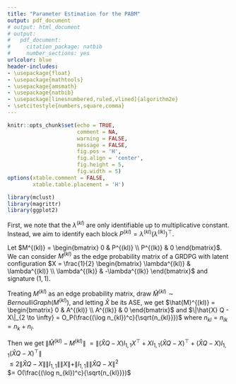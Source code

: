 ```yaml
---
title: "Parameter Estimation for the PABM"
output: pdf_document
# output: html_document
# output:
#   pdf_document:
#     citation_package: natbib
#     number_sections: yes
urlcolor: blue
header-includes:
- \usepackage{float}
- \usepackage{mathtools}
- \usepackage{amsmath}
- \usepackage{natbib}
- \usepackage[linesnumbered,ruled,vlined]{algorithm2e}
- \setcitestyle{numbers,square,comma}
---
```


```r
knitr::opts_chunk$set(echo = TRUE, 
                      comment = NA, 
                      warning = FALSE, 
                      message = FALSE, 
                      fig.pos = 'H', 
                      fig.align = 'center', 
                      fig.height = 5, 
                      fig.width = 5)
options(xtable.comment = FALSE, 
        xtable.table.placement = 'H')
```

```r
library(mclust)
library(magrittr)
library(ggplot2)
```

First, we note that the $\lambda^{(kl)}$ are only identifiable up to multiplicative constant. Instead, we aim to identify each block $P^{(kl)} = \lambda^{(kl)} (\lambda^{(lk)})^\top$. 

Let $M^{(kl)} = \begin{bmatrix} 0 & P^{(kl)} \\ P^{(lk)} & 0 \end{bmatrix}$. 
We can consider $M^{(kl)}$ as the edge probability matrix of a GRDPG with 
latent configuration 
$X = \frac{1}{2} \begin{bmatrix} \lambda^{(kl)} & \lambda^{(kl)} \\ 
\lambda^{(lk)} & -\lambda^{(lk)} \end{bmatrix}$ and signature $(1, 1)$. 

Treating $M^{(kl)}$ as an edge probability matrix, draw 
$\hat{M}^{(kl)} \sim BernoulliGraph(M^{(kl)})$, and letting $\hat{X}$ be its ASE, 
we get $\hat{M}^{(kl)} = \begin{bmatrix} 0 & A^{(kl)} \\ A^{(lk)} & 0 \end{bmatrix}$ and  $\|\hat{X} Q - X\|_{2 \to \infty} = O_P(\frac{(\log n_{kl})^c}{\sqrt{n_{kl}}})$ where $n_{kl} = n_{lk} = n_k + n_l$.

Then we get $\|\hat{M}^{(kl)} - M^{(kl)}\|$ 
$= \|(\hat{X} Q - X) I_{1,1} X^\top + X I_{1,1} (\hat{X} Q - X)^\top + (\hat{X} Q - X) I_{1,1} (\hat{X} Q - X)^\top\|$  
$\leq 2 \|\hat{X} Q - X\| \|I_{1, 1}\| \|X\| + \|I_{1,1}\| \|\hat{X} Q - X\|^2$  
$= O(\frac{(\log n_{kl})^c}{\sqrt{n_{kl}}})$